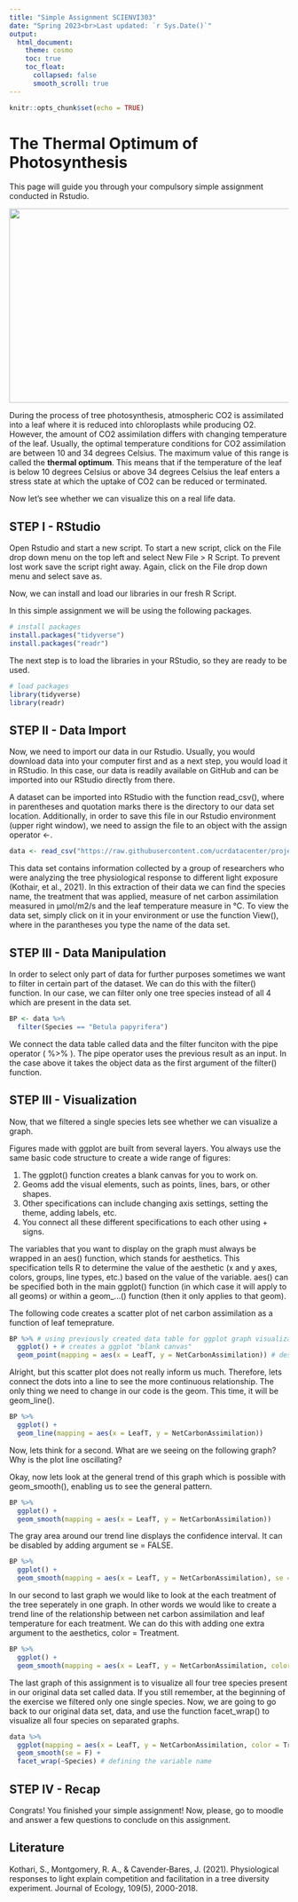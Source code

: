 ```yaml
---
title: "Simple Assignment SCIENVI303"
date: "Spring 2023<br>Last updated: `r Sys.Date()`"
output: 
  html_document:
    theme: cosmo
    toc: true
    toc_float:
      collapsed: false
      smooth_scroll: true
---
```


```r
knitr::opts_chunk$set(echo = TRUE)
```

# **The Thermal Optimum of Photosynthesis** {.unlisted .unnumbered}

This page will guide you through your compulsory simple assignment conducted in Rstudio. 

<img src="https://c.pxhere.com/photos/9e/79/bark_forest_leaves_nature_outdoors_trees_woods-1365535.jpg!d" width="910" height="350" />

During the process of tree photosynthesis, atmospheric CO2 is assimilated into a leaf where it is reduced into chloroplasts while producing O2. However, the amount of CO2 assimilation differs with changing temperature of the leaf. Usually, the optimal temperature conditions for CO2 assimilation are between 10 and 34 degrees Celsius. The maximum value of this range is called the **thermal optimum**. This means that if the temperature of the leaf is below 10 degrees Celsius or above 34 degrees Celsius the leaf enters a stress state at which the uptake of CO2 can be reduced or terminated. 

Now let's see whether we can visualize this on a real life data. 

## STEP I - RStudio

Open Rstudio and start a new script. To start a new script, click on the File drop down menu on the top left and select New File > R Script. To prevent lost work save the script right away. Again, click on the File drop down menu and select save as.

Now, we can install and load our libraries in our fresh R Script. 

In this simple assignment we will be using the following packages. 

```r

# install packages
install.packages("tidyverse")
install.packages("readr")

```

The next step is to load the libraries in your RStudio, so they are ready to be used. 

```r

# load packages
library(tidyverse)
library(readr)

```

## STEP II - Data Import

Now, we need to import our data in our Rstudio. Usually, you would download data into your computer first and as a next step, you would load it in RStudio. In this case, our data is readily available on GitHub and can be imported into our RStudio directly from there.

A dataset can be imported into RStudio with the function read_csv(), where in parentheses and quotation marks there is the directory to our data set location. Additionally, in order to save this file in our Rstudio environment (upper right window), we need to assign the file to an object with the assign operator <-.


```r

data <- read_csv("https://raw.githubusercontent.com/ucrdatacenter/projects/main/SCIENVI303/2023h1/ass1/TreeProperties.csv")

```

This data set contains information collected by a group of researchers who were analyzing the tree physiological response to different light exposure (Kothair, et al., 2021). In this extraction of their data we can find the species name, the treatment that was applied, measure of net carbon assimilation measured in μmol/m2/s and the leaf temperature measure in °C. To view the data set, simply click on it in your environment or use the function View(), where in the parantheses you type the name of the data set.

## STEP III - Data Manipulation

In order to select only part of data for further purposes sometimes we want to filter in certain part of the dataset. We can do this with the filter() function. In our case, we can filter only one tree species instead of all 4 which are present in the data set. 

```r
BP <- data %>% 
  filter(Species == "Betula papyrifera")
```

We connect the data table called data and the filter funciton with the pipe operator ( %>% ). The pipe operator uses the previous result as an input. In the case above it takes the object data as the first argument of the filter() function. 

## STEP III - Visualization

Now, that we filtered a single species lets see whether we can visualize a graph. 

Figures made with ggplot are built from several layers. You always use the same basic code structure to create a wide range of figures: \

1. The ggplot() function creates a blank canvas for you to work on.
2. Geoms add the visual elements, such as points, lines, bars, or other shapes. \
3. Other specifications can include changing axis settings, setting the theme, adding labels, etc. \
4. You connect all these different specifications to each other using + signs. \

The variables that you want to display on the graph must always be wrapped in an aes() function, which stands for aesthetics. This specification tells R to determine the value of the aesthetic (x and y axes, colors, groups, line types, etc.) based on the value of the variable. aes() can be specified both in the main ggplot() function (in which case it will apply to all geoms) or within a geom_...() function (then it only applies to that geom).

The following code creates a scatter plot of net carbon assimilation as a function of leaf temeprature. 

```r
BP %>% # using previously created data table for ggplot graph visualization
  ggplot() + # creates a ggplot "blank canvas"
  geom_point(mapping = aes(x = LeafT, y = NetCarbonAssimilation)) # describes the variables which are to be displayed on x and y axes
```

Alright, but this scatter plot does not really inform us much. Therefore, lets connect the dots into a line to see the more continuous relationship. The only thing we need to change in our code is the geom. This time, it will be geom_line(). 

```r
BP %>%
  ggplot() +
  geom_line(mapping = aes(x = LeafT, y = NetCarbonAssimilation))
```

Now, lets think for a second. What are we seeing on the following graph? Why is the plot line oscillating?

Okay, now lets look at the general trend of this graph which is possible with geom_smooth(), enabling us to see the general pattern. 

```r

BP %>%
  ggplot() +
  geom_smooth(mapping = aes(x = LeafT, y = NetCarbonAssimilation))

```

The gray area around our trend line displays the confidence interval. It can be disabled by adding argument se = FALSE.

```r

BP %>%
  ggplot() +
  geom_smooth(mapping = aes(x = LeafT, y = NetCarbonAssimilation), se = FALSE)

```

In our second to last graph we would like to look at the each treatment of the tree seperately in one graph. In other words we would like to create a trend line of the relationship between net carbon assimilation and leaf temperature for each treatment. We can do this with adding one extra argument to the aesthetics, color = Treatment.

```r

BP %>%
  ggplot() +
  geom_smooth(mapping = aes(x = LeafT, y = NetCarbonAssimilation, color = Treatment), se = F)

```

The last graph of this assignment is to visualize all four tree species present in our original data set called data. If you still remember, at the beginning of the exercise we filtered only one single species. Now, we are going to go back to our original data set, data, and use the function facet_wrap() to visualize all four species on separated graphs. 

```r
data %>% 
  ggplot(mapping = aes(x = LeafT, y = NetCarbonAssimilation, color = Treatment)) +
  geom_smooth(se = F) +
  facet_wrap(~Species) # defining the variable name
```


## STEP IV - Recap

Congrats! You finished your simple assignment! Now, please, go to moodle and answer a few questions to conclude on this assignment. 

## Literature

Kothari, S., Montgomery, R. A., & Cavender‐Bares, J. (2021). Physiological responses to light explain competition and facilitation in a tree diversity experiment. Journal of Ecology, 109(5), 2000-2018.


